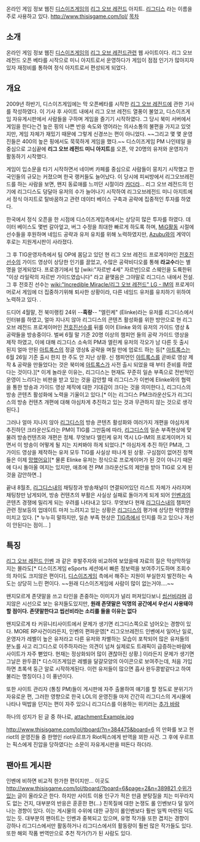 온라인 게임 정보 웹진 [[디스이즈게임]]의 [[리그 오브 레전드]] 아지트.
[[리그디스]] 라는 이름을 주로 사용하고 있다. [[http://www.thisisgame.com/lol/]]
[[목차]]
== 소개 ==
온라인 게임 정보 웹진 [[디스이즈게임]]의 [[리그 오브 레전드]]관련 웹 사이트이다. 리그 오브 레전드 오픈 베타를 시작으로 미니 아지트로서 운영하다가 게임이 점점 인기가 많아지자 있자 재정비를 통하여 정식 아지트로서 편성되게 되었다.

== 개요 ==
2009년 하반기, 디스이즈게임에는 막 오픈베타를 시작한 [[리그 오브 레전드]]에 관한 기사를 작성하였다. 이 기사 후 사이트 내에서 리그 오브 레전드 열풍이 불었고, 디스이즈게임 자유게시판에서 사람들을 구하며 게임을 즐기기 시작하였다. 그 당시 북미 서버에서 게임을 한다는건 높은 핑의 나쁜 반응 속도와 영어라는 의사소통의 불편을 가지고 있엇지만, 게임 자체가 재밌기 때문에 그렇게 신경쓰는 편이 아니었다. ~~그리고 몇 몇 운영진들은 400의 높은 핑에서도  묵묵하게 게임을 했다.~~  디스이즈게임 PM 나인테일 을 중심으로  고심끝에 '''리그 오브 레전드 미니 아지트'''를 오픈, 약 20명의 유저와 운영자가 활동하기 시작했다. 

게임이 입소문을 타기 시작하면서 네이버 카페를 중심으로 사람들이 뭉치기 시작했고 한국인들의 규모는 커졌으며 한국 랭커들도 늘어났다. 이 당시에 피씨방에서 리그오브레전드를 하는 사람을 보면, 왠지 동료애를 느끼던 시절이라 [[카더라]]... 리그 오브 레전드의 인기에 리그디스도 덩달아 유저의 수가 늘어나기 시작하여 리그오브레전드 미니 아지트에서 정식 아지트로 탈바꿈하고 관련 데이터 베이스 구축과 공략에 집중적인 투자를 하였다.

한국에서 정식 오픈을 한 시점에 디스이즈게임측에서는 상당히 많은 투자를 하였다. 데이터 베이스도 몇번 갈아엎고, 버그 수정을 최대한 빠르게 하도록 하며, [[MiG]]활동 시절에 선수들을 후원하며 네임드 공략과 유저 유치를 위해 노력하였지만, [[Azubu]]와의 계약이후로는 지원게시판이 사라졌다. 

그 후 TIG운영자측에서 팀 OP에 몸담고 있던 현 리그 오브 레전드 프로게이머인 [[전호진]]선수의 가이드 영상이 상당한 인기를 끌었고, 수많은 공략비디오를 통해 '''라교수'''라는 별명을 얻게되었다. 프로경기에서 탑 [wiki:"자르반 4세" 자르반]으로 스웨인을 도륙한뒤 "이상 라일락의 자르반 가이드였습니다" 라고 끝맺음은 그야말로 리그디스 내에서 전설. 그 후 전호진 선수는 [[wiki:"Incredible Miracle/리그 오브 레전드" LG - IM]]의 프로게이머로서 게임에 더 집중하기위해 퇴사한 상황이라, 다른 네임드 유저를 유치하기 위하여 노력하고 있다. . 

드디어 4월말, 전 북미랭킹 24위 --'''흑랑'''-- "엘린케" (Elinke)라는 유저를 리그디스에서 인터뷰를 하였고, 얼마 지나지 않아 리그디스의 콘텐츠 활성화를 위한 방안으로 현 리그 오브 레전드 프로게이머인 [[전호진]]선수를 뒤를 이어 Elinke 와의 유저의 가이드 영상 & 공략들을 방송중이다. 벌써 6월 말 기준 20명 이상의 챔피언 들의 공략 가이드 영상을 제작 하였고, 이에 대해 리그디스 소속의 PM과 엘린케 유저의 각오가 남 다른 듯 출시 된지 얼마 안된 [[아트록스]]의 정글 영상& 공략을 며칠 만에 업로드 하는 등[* [[아트록스]]는 6월 26일 기준 출시 한지 한 주도 안 지난 상황. 신 챔피언인 [[아트록스]]를 곧바로 영상 제작 & 공략을 만들었다는 것은 북미에 [[아트록스]]가 사전 출시 되었을 때 부터 준비를 하였다는 것이다.][* 이게 놀라운 이유는, 리그디스는 현재도 꾸준히 일손 부족으로 전반적인 운영이 느리다는 비판을 받고 있는 것을 감안할 때 리그디스가 이번에 Elinke와의 협력을 통한 방송과 가이드 영상 제작에 대한 기대감이 크다는 것을 의미한다.], 리그디스의 방송 콘텐츠 활성화에 노력을 기울이고 있다.[* 이는 리그디스 PM크라운산도가 리그디스의 방송 컨텐츠 개편에 대해 야심차게 추진하고 있는 것과 무관하지 않는 것으로 생각된다.] 

그러나 얼마 지나지 않아 [[리그디스]]의 방송 콘텐츠 활성화와 여러가지 개편을 야심차게 추진하던 크라운산도라는 PM이 TIG를 그만둠에 따라, [[리그디스]]의 일손 부족현상에 맞물려 방송컨텐츠와 개편은 정체. 무엇보다 엘린케 유저 역시 LG-IM의 프로게이머가 되면서 이 방송이 어떻게 될 지는 지켜봐야 하게 되었다.[* 야심차게 추진 하던 PM과, 그 가이드 영상을 제작하는 유저 모두 TIG를 사실상 떠나게 된 상황. 구심점이 없어진 정책들은 이제 [[망했어요]]][* 물론 Elinke 유저는 정식으로 프로게이머가 된 것이 아니기 때문에 다시 돌아올 여지는 있지만, 애초에 전 PM 크라운산도의 제안을 받아 TIG로 오게 된 것을 감안하면..]
  
끝내 8월초, [[리그디스]]내의 채팅창과 방송채널이 연결되어있던 리스트 자체가 사라지며 채팅창만 남게되어, 방송 컨텐츠의 부활은 사실상 실패로 돌아가게 되게 되어 [[인벤]]과의 콘텐츠 경쟁에 밀리게 되는 우려를 나타내고 있다. 무엇보다 현재 [[리그디스]]내의 챔피언 관련 정보등의 업데이트 마저 느려지고 있는 상황은 [[리그디스]]의 평가에 상당한 악영향을 미치고 있다. [* 누누히 말하지만, 일손 부족 현상은 [[TIG]]측에서 인지를 하고 있으나 개선이 안된다는 점이... ]

== 특징 ==
[[리그 오브 레전드 인벤]] 과 같은 후발주자와 비교하여 보았을때 자료의 질은 막상막하일지는 몰라도[* 디스이즈게임 eSports 세션에서 빠른 정보력을 보여주기도하며 조회수의 차이도 크지않은 편이다], [[디스이즈게임]] 측에서 해주는 지원이 부실한지 발전하는 속도는 상당히 느린 편이다. ~~원래 디스이즈게임에 사람이 많이 없는거야....~~ 

왠지모르게 존댓말을 쓰고 타인을 존중하는 이미지가 널리 퍼져있다보니 [[씹선비]]라며 곱지않은 시선으로 보는 유저들도있지만, '''원래 존댓말은 익명의 공간에서 우선시 사용돼야할 점이다. 존댓말한다고 씹선비라는 소리를 들을 이유는 없다'''

왠지모르게 타 커뮤니티사이트에서 문제가 생기면 리그디스쪽으로 넘어오는 경향이 있다. MORE RP사건이라든지, 인벤의 편파운영[* 리그오브레전드 인벤에서 일어난 일로, 운영자가 레벨이 높은 유저라고 다른 유저와 차별하는 모습이 포착되어 많은 유저들의 분노를 사고 리그디스로 이주하자라는 의견이 넘쳐 실제로도 트래픽이 급증하는바람에 사이트가 자주 뻗었다. 현재는 정상화되어 많이 괜찮아진 상황.] 이라든지 문제가 생기면 그날은 완두콩[* 디스이즈게임은 레벨을 달걀모양의 아이콘으로 보여주는데, 처음 가입하면 초록색 둥근 알로 시작하게된다. 이런 유저들이 많으면 흡사 완두콩밭같다고 하여 불리는 명칭이다.] 이 풍년이다.

또한 사이트 관리자 (통칭 PM)들이 게시판에 자주 출몰하여 얘기를 할 정도로 분위기가 자유로운 편, 그러한 영향으로 한국 LOL의 운영진들 마저 간간히 리그디스의 게시물에 나타나 떡밥을 던지는 편이 자주 있으니 리그디스를 이용하는 위키러는 [[추가 바람]]

하나의 성지가 된 글 중 하나로, 
attachment:Example.jpg

[[http://www.thisisgame.com/lol/tboard/?n=384475&board=6]] 의 만화를 보고 
현 riot의 운영진들 중 한명인 riot우르프가 Riot픽스에게 반역을 꾀한 사건. 그 후에 우르프는 픽스에게 진압을 당하였다는 소문이 자유게시판을 떠돈다 하더라.

== 팬아트 게시판 ==

인벤에 비하면 비교적 한가한 편이지만... 이곳도  [[http://www.thisisgame.com/lol/tboard/?board=6&page=2&n=389821 수위가 있는]] 글이 올라오곤 한다. 하지만 사이트 이용 인구가 적은 만큼 분탕질을 치는 미꾸라지도 없는 건지, 대부분의 반응은 훈훈한 편(...) 친목질에 대한 논쟁도 롤 인벤보다 덜 일어나는 경향이 있다. 이는 게시물의 수위에 대한 규정이 롤인벤보다 훨씬 일찍 마련된 덕도 있는 듯.
대부분의 팬아트는 인벤과 중복되고 있으며, 유명 작가들 또한 겹치는 경향이 강하나 리그디스에서만 활동하거나 리그디스에서의 활동량이 훨씬 많은 작가들도 있다. 또한 해외 작품 번역만으로 추천 작가(?)가 된 사람도 있다.

